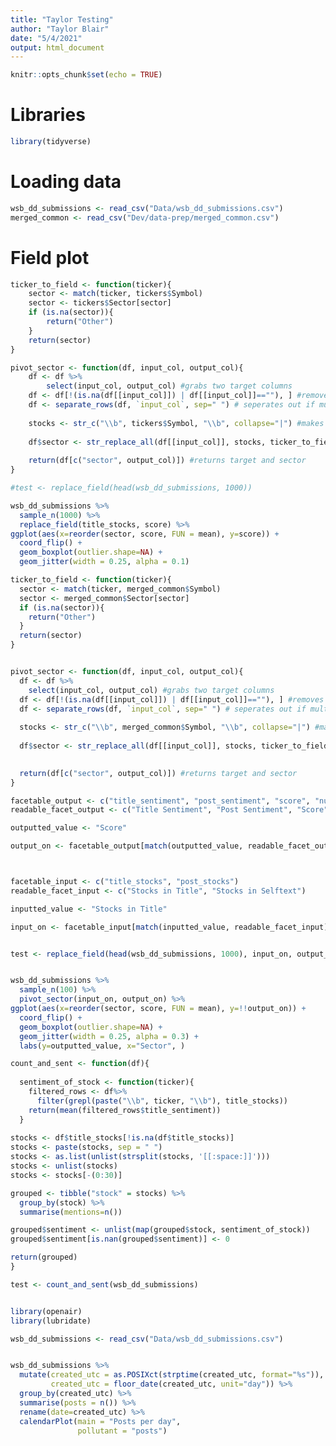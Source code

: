 ```yaml
---
title: "Taylor Testing"
author: "Taylor Blair"
date: "5/4/2021"
output: html_document
---
```


```r
knitr::opts_chunk$set(echo = TRUE)
```

# Libraries


```r
library(tidyverse)

```

# Loading data

```r
wsb_dd_submissions <- read_csv("Data/wsb_dd_submissions.csv")
merged_common <- read_csv("Dev/data-prep/merged_common.csv")

```



# Field plot

```r

ticker_to_field <- function(ticker){
    sector <- match(ticker, tickers$Symbol)
    sector <- tickers$Sector[sector]
    if (is.na(sector)){
        return("Other")
    }
    return(sector)
}

pivot_sector <- function(df, input_col, output_col){
    df <- df %>%
        select(input_col, output_col) #grabs two target columns
    df <- df[!(is.na(df[[input_col]]) | df[[input_col]]==""), ] #removes empty rows
    df <- separate_rows(df, `input_col`, sep=" ") # seperates out if multiple stocks
    
    stocks <- str_c("\\b", tickers$Symbol, "\\b", collapse="|") #makes a regex of all stocks
    
    df$sector <- str_replace_all(df[[input_col]], stocks, ticker_to_field) #replaces stocks with sectors
    
    return(df[c("sector", output_col)]) #returns target and sector
}


```

```r
#test <- replace_field(head(wsb_dd_submissions, 1000))

wsb_dd_submissions %>%
  sample_n(1000) %>%
  replace_field(title_stocks, score) %>%
ggplot(aes(x=reorder(sector, score, FUN = mean), y=score)) +
  coord_flip() +
  geom_boxplot(outlier.shape=NA) +
  geom_jitter(width = 0.25, alpha = 0.1)


```

```r

ticker_to_field <- function(ticker){
  sector <- match(ticker, merged_common$Symbol)
  sector <- merged_common$Sector[sector]
  if (is.na(sector)){
    return("Other")
  }
  return(sector)
}


pivot_sector <- function(df, input_col, output_col){
  df <- df %>%
    select(input_col, output_col) #grabs two target columns
  df <- df[!(is.na(df[[input_col]]) | df[[input_col]]==""), ] #removes empty rows
  df <- separate_rows(df, `input_col`, sep=" ") # seperates out if multiple stocks
  
  stocks <- str_c("\\b", merged_common$Symbol, "\\b", collapse="|") #makes a regex of all stocks
  
  df$sector <- str_replace_all(df[[input_col]], stocks, ticker_to_field) #replaces stocks with sectors
  

  return(df[c("sector", output_col)]) #returns target and sector
}

facetable_output <- c("title_sentiment", "post_sentiment", "score", "num_comments", "count_awards")
readable_facet_output <- c("Title Sentiment", "Post Sentiment", "Score", "Number of Comments", "Number of Awards")

outputted_value <- "Score"

output_on <- facetable_output[match(outputted_value, readable_facet_output)]



facetable_input <- c("title_stocks", "post_stocks")
readable_facet_input <- c("Stocks in Title", "Stocks in Selftext")

inputted_value <- "Stocks in Title"

input_on <- facetable_input[match(inputted_value, readable_facet_input)]


test <- replace_field(head(wsb_dd_submissions, 1000), input_on, output_on)



```


```r


wsb_dd_submissions %>%
  sample_n(100) %>%
  pivot_sector(input_on, output_on) %>%
ggplot(aes(x=reorder(sector, score, FUN = mean), y=!!output_on)) +
  coord_flip() +
  geom_boxplot(outlier.shape=NA) +
  geom_jitter(width = 0.25, alpha = 0.3) +
  labs(y=outputted_value, x="Sector", )

```



```r


count_and_sent <- function(df){
  
  sentiment_of_stock <- function(ticker){
    filtered_rows <- df%>%
      filter(grepl(paste("\\b", ticker, "\\b"), title_stocks))
    return(mean(filtered_rows$title_sentiment))
  }
  
stocks <- df$title_stocks[!is.na(df$title_stocks)]
stocks <- paste(stocks, sep = " ")
stocks <- as.list(unlist(strsplit(stocks, '[[:space:]]')))
stocks <- unlist(stocks)
stocks <- stocks[-(0:30)]

grouped <- tibble("stock" = stocks) %>%
  group_by(stock) %>%
  summarise(mentions=n())

grouped$sentiment <- unlist(map(grouped$stock, sentiment_of_stock))
grouped$sentiment[is.nan(grouped$sentiment)] <- 0 

return(grouped)
}

test <- count_and_sent(wsb_dd_submissions)



```

```r
library(openair)
library(lubridate)

wsb_dd_submissions <- read_csv("Data/wsb_dd_submissions.csv")


wsb_dd_submissions %>%
  mutate(created_utc = as.POSIXct(strptime(created_utc, format="%s")),
         created_utc = floor_date(created_utc, unit="day")) %>%
  group_by(created_utc) %>%
  summarise(posts = n()) %>%
  rename(date=created_utc) %>%
  calendarPlot(main = "Posts per day",
               pollutant = "posts")


```

